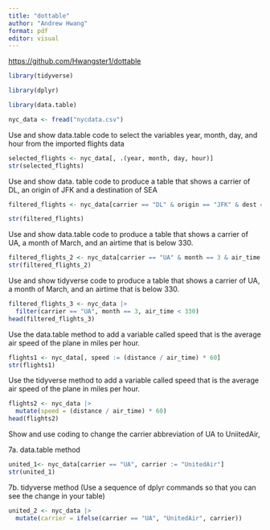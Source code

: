 ```yaml
---
title: "dottable"
author: "Andrew Hwang"
format: pdf
editor: visual
---
```


<https://github.com/Hwangster1/dottable>

```r
library(tidyverse)

library(dplyr)

library(data.table)

nyc_data <- fread("nycdata.csv")
```

Use and show data.table code to select the variables year, month, day, and hour from the imported flights data

```r
selected_flights <- nyc_data[, .(year, month, day, hour)]
str(selected_flights)
```

Use and show data. table code to produce a table that shows a carrier of DL, an origin of JFK and a destination of SEA

```r
filtered_flights <- nyc_data[carrier == "DL" & origin == "JFK" & dest == "SEA"]

str(filtered_flights)
```

Use and show data.table code to produce a table that shows a carrier of UA, a month of March, and an airtime that is below 330.

```r
filtered_flights_2 <- nyc_data[carrier == "UA" & month == 3 & air_time < 330]
str(filtered_flights_2)
```

Use and show tidyverse code to produce a table that shows a carrier of UA, a month of March, and an airtime that is below 330.

```r
filtered_flights_3 <- nyc_data |>
  filter(carrier == "UA", month == 3, air_time < 330)
head(filtered_flights_3)
```

Use the data.table method to add a variable called speed that is the average air speed of the plane in miles per hour.

```r
flights1 <- nyc_data[, speed := (distance / air_time) * 60]
str(flights1)
```

Use the tidyverse method to add a variable called speed that is the average air speed of the plane in miles per hour.

```r
flights2 <- nyc_data |>
  mutate(speed = (distance / air_time) * 60)
head(flights2)
```

Show and use coding to change the carrier abbreviation of UA to UniitedAir,

7a. data.table method

```r
united_1<- nyc_data[carrier == "UA", carrier := "UnitedAir"]
str(united_1)
```

7b. tidyverse method (Use a sequence of dplyr commands so that you can see the change in your table)

```r
united_2 <- nyc_data |>
  mutate(carrier = ifelse(carrier == "UA", "UnitedAir", carrier))
```
